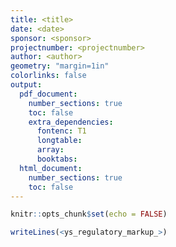 ```yaml
---
title: <title>
date: <date>
sponsor: <sponsor>
projectnumber: <projectnumber>
author: <author>
geometry: "margin=1in"
colorlinks: false
output:
  pdf_document:
    number_sections: true
    toc: false
    extra_dependencies:
      fontenc: T1
      longtable:
      array:
      booktabs:
  html_document:
    number_sections: true
    toc: false
---
```


```r
knitr::opts_chunk$set(echo = FALSE)
```

```r
writeLines(<ys_regulatory_markup_>)
```
